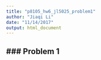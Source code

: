 ```yaml
---
title: "p8105_hw6_jl5025_problem1"
author: "Jiaqi Li"
date: "11/14/2017"
output: html_document
---
```


### Problem 1
-----------------------------------------------------------------------
```r

```



